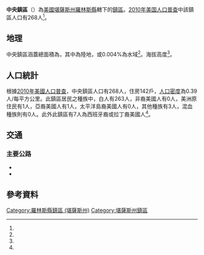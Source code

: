 {{noteTA
|G1=USState
}}
{{Infobox settlement
|official_name = 中央鎮區
|native_name = Center Township
|settlement_type = 鎮區
|pushpin_map=USA Kansas
|coordinates_display = inline,title
|coordinates_region = US-KS
|subdivision_type = [[世界政區索引|國家]]
|subdivision_name = [[美国|美国]]
|subdivision_type1 = [[美國行政區劃|州]]
|subdivision_name1 = [[堪薩斯州|堪薩斯州]]
|subdivision_type2 = [[堪薩斯州行政區劃|縣]]
|subdivision_name2 = [[羅林斯縣_(堪薩斯州)|羅林斯縣]]
|area_total_km2 = 689.76
|area_land_km2 = 689.72
|area_water_km2 = 0.03
|area_total_sq_mi =
|area_land_sq_mi =
|area_water_sq_mi =
|area_water_percent = 0.004
|population_as_of = [[2010年美国人口普查|2010]]
|population_footnotes = <ref name="Census 2010">{{cite web| url=http://factfinder2.census.gov| title=Race, Hispanic or Latino, Age, and Housing Occupancy: 2010 Census Redistricting Data, Center Township, Rawlins County, Kansas| publisher=U.S. Census Bureau, American FactFinder 2| accessdate=2016-10-23| archive-date=2013-09-11| archive-url=https://web.archive.org/web/20130911234518/http://factfinder2.census.gov/| dead-url=no}}</ref>
|population_total = 268
|population_density_km2 = auto
|elevation_footnotes = <ref name="gnis"/>
|elevation_m = 933
|elevation_ft = 
|latd = 39
|latm = 43
|lats = 35
|latNS = N
|longd = 101
|longm = 07
|longs = 12
|longEW = W
|postal_code_type =
|postal_code = 
|blank_name = [[聯邦資料處理標準|FIPS代碼]]
|blank_info = 20-12037
|blank1_name = [[地名信息系统|GNIS編號]] 
|blank1_info = 471053<ref name="gnis">{{cite web |url= {{Gnis3|471053}} |title= Center Township, Rawlins County, Kansas|work= [[Geographic_Names_Information_System|Geographic Names Information System]]|publisher= [[United_States_Geological_Survey|United States Geological Survey]] |accessdate= 2016-10-23 }}</ref>
|website = 
|footnotes = 
}}

'''中央鎮區'''（{{lang-en|'''Center Township'''}}）為[[美國|美國]][[堪薩斯州|堪薩斯州]][[羅林斯縣_(堪薩斯州)|羅林斯縣]]轄下的[[行政鎮區|鎮區]]。[[2010年美国人口普查|2010年美国人口普查]]中該鎮區人口有268人<ref name="Census 2010"/>。

==地理==
中央鎮區涵蓋總面積為{{convert|689.76|km2|sqmi}}，其中{{convert|689.72|km2|sqmi}}為陸地，{{convert|0.03|km2|sqmi}}或0.004%為水域<ref name="Census 2010"/>。海拔高度{{convert|933|m|ft}}<ref name="gnis"/>。

==人口統計==
根據[[2010年美國人口普查|2010年美國人口普查]]，中央鎮區人口有268人，住房142戶，[[人口密度|人口密度]]為0.39人/每平方公里。此鎮區居民之種族中，白人有263人，非裔美國人有0人，美洲原住民有1人，亞裔美國人有1人，太平洋島裔美國人有0人，其他種族有3人，混血種族則有0人。此外此鎮區有7人為西班牙裔或拉丁裔美國人<ref name="Census 2010"/>。

==交通==
===主要公路===
*{{Jct|country=USA|US|36}}
*{{Jct|state=KS|KS|25}}

==參考資料==
{{reflist}}

{{羅林斯縣 (堪薩斯州)}}

{{DEFAULTSORT: Center}}
[[Category:羅林斯縣鎮區_(堪薩斯州)|Category:羅林斯縣鎮區 (堪薩斯州)]]
[[Category:堪薩斯州鎮區|Category:堪薩斯州鎮區]]